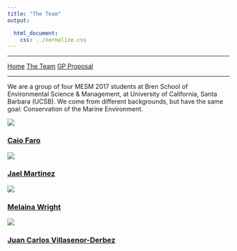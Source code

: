 ```yaml
---
title: "The Team"
output:

  html_document: 
    css: ../normalize.css
---
```


__________
<a href="../" class="btn btn-primary btn-sm">Home</a>
<a href="./" class="btn btn-primary btn-sm">The Team</a>
<a href="../proposal.html" class="btn btn-primary btn-sm">GP Proposal</a>

__________

We are a group of four MESM 2017 students at Bren School of Environmental Science & Management, at University of California, Santa Barbara (UCSB). We come from different backgrounds, but have the same goal: Conservation of the Marine Environment.

![](figures/caio1.jpg)

### [Caio Faro](./caio.html)


![](figures/jael1.jpg)

### [Jael Martinez](./jael.html)


![](figures/mel1.jpg)

### [Melaina Wright](./melaina.html)


![](figures/jc1.jpg)

### [Juan Carlos Villasenor-Derbez](./jc.html)
